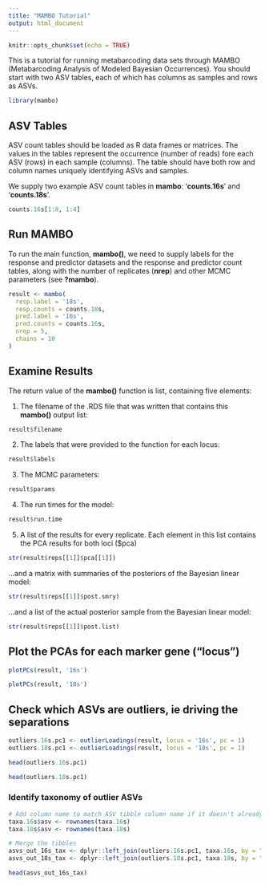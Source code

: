 ```yaml
---
title: "MAMBO Tutorial"
output: html_document
---
```


```r
knitr::opts_chunk$set(echo = TRUE)
```

This is a tutorial for running metabarcoding data sets through MAMBO (Metabarcoding Analysis of Modeled Bayesian Occurrences). You should start with two ASV tables, each of which has columns as samples and rows as ASVs.

```r
library(mambo)
```

## ASV Tables

ASV count tables should be loaded as R data frames or matrices. The values in the tables represent the occurrence (number of reads) fore each ASV (rows) in each sample (columns). The table should have both row and column names uniquely identifying ASVs and samples.

We supply two example ASV count tables in **mambo**: '**counts.16s**' and '**counts.18s**'.
```r
counts.16s[1:8, 1:4]
```

## Run MAMBO 

To run the main function, **mambo()**, we need to supply labels for the response and predictor datasets and the response and predictor count tables, along with the number of replicates (**nrep**) and other MCMC parameters (see **?mambo**).  
```r
result <- mambo(
  resp.label = '18s', 
  resp.counts = counts.18s, 
  pred.label = '16s', 
  pred.counts = counts.16s, 
  nrep = 5, 
  chains = 10
)
```

## Examine Results

The return value of the **mambo()** function is list, containing five elements:   

1) The filename of the .RDS file that was written that contains this **mambo()** output list:  
```r
result$filename
```

2) The labels that were provided to the function for each locus:
```r
result$labels
```

3) The MCMC parameters:
```r
result$params
```

4) The run times for the model:
```r
result$run.time
```

5) A list of the results for every replicate.  Each element in this list contains the PCA results for both loci ($pca)
```r
str(result$reps[[1]]$pca[[1]])
```

...and a matrix with summaries of the posteriors of the Bayesian linear model:
```r
str(result$reps[[1]]$post.smry)
```

...and a list of the actual posterior sample from the Bayesian linear model:
```r
str(result$reps[[1]]$post.list)
```

## Plot the PCAs for each marker gene ("locus")
```r
plotPCs(result, '16s')
```

```r
plotPCs(result, '18s')
```

## Check which ASVs are outliers, ie driving the separations
```r
outliers.16s.pc1 <- outlierLoadings(result, locus = '16s', pc = 1)
outliers.18s.pc1 <- outlierLoadings(result, locus = '18s', pc = 1)

head(outliers.16s.pc1)
```

```r
head(outliers.18s.pc1)
```

### Identify taxonomy of outlier ASVs
```r
# Add column name to match ASV tibble column name if it doesn't already
taxa.16s$asv <- rownames(taxa.16s)
taxa.18s$asv <- rownames(taxa.18s)

# Merge the tibbles
asvs_out_16s_tax <- dplyr::left_join(outliers.16s.pc1, taxa.16s, by = "asv")
asvs_out_18s_tax <- dplyr::left_join(outliers.18s.pc1, taxa.18s, by = "asv")

head(asvs_out_16s_tax)
```

